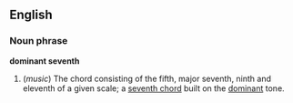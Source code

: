 ==English==

===Noun phrase===
'''dominant seventh'''

# (''music'') The chord consisting of the fifth, major seventh, ninth and eleventh of a given scale; a [[seventh chord]] built on the [[dominant]] tone.